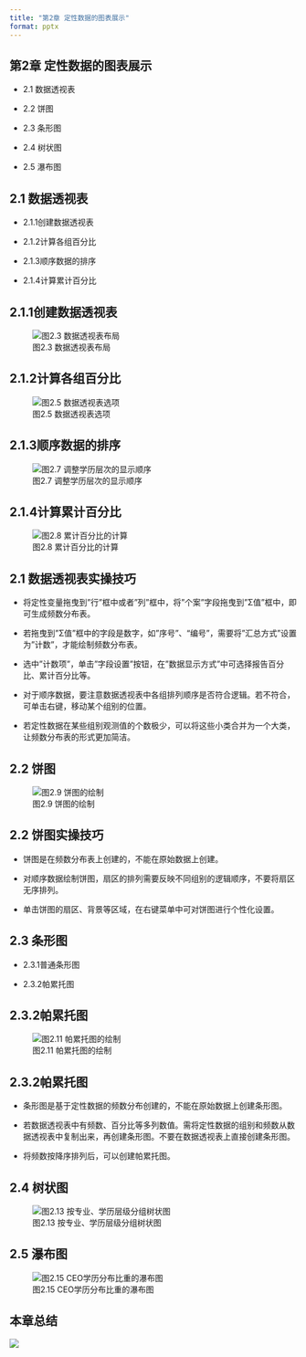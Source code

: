 ```yaml
---
title: "第2章 定性数据的图表展示"
format: pptx
---
```


## 第2章 定性数据的图表展示 {auto-animate="true"}

-   2.1 数据透视表

-   2.2 饼图

-   2.3 条形图

-   2.4 树状图

-   2.5 瀑布图

## 2.1 数据透视表

::: incremental
-   2.1.1创建数据透视表

-   2.1.2计算各组百分比

-   2.1.3顺序数据的排序

-   2.1.4计算累计百分比
:::

## 2.1.1创建数据透视表

![图2.3 数据透视表布局](img/pic2.3.png)

## 2.1.2计算各组百分比

![图2.5 数据透视表选项](img/pic2.5.png)

## 2.1.3顺序数据的排序

![图2.7 调整学历层次的显示顺序](img/pic2.7.png)

## 2.1.4计算累计百分比

![图2.8 累计百分比的计算](img/pic2.8.png)

## 2.1 数据透视表实操技巧

-   将定性变量拖曳到"行"框中或者"列"框中，将"个案"字段拖曳到"Σ值"框中，即可生成频数分布表。

-   若拖曳到"Σ值"框中的字段是数字，如"序号"、"编号"，需要将"汇总方式"设置为"计数"，才能绘制频数分布表。

-   选中"计数项"，单击"字段设置"按钮，在"数据显示方式"中可选择报告百分比、累计百分比等。

-   对于顺序数据，要注意数据透视表中各组排列顺序是否符合逻辑。若不符合，可单击右键，移动某个组别的位置。

-   若定性数据在某些组别观测值的个数极少，可以将这些小类合并为一个大类，让频数分布表的形式更加简洁。

## 2.2 饼图

![图2.9 饼图的绘制](img/pic2.9.png)

## 2.2 饼图实操技巧

-   饼图是在频数分布表上创建的，不能在原始数据上创建。

-   对顺序数据绘制饼图，扇区的排列需要反映不同组别的逻辑顺序，不要将扇区无序排列。

-   单击饼图的扇区、背景等区域，在右键菜单中可对饼图进行个性化设置。

## 2.3 条形图

-   2.3.1普通条形图

-   2.3.2帕累托图

## 2.3.2帕累托图

![图2.11 帕累托图的绘制](img/pic2.11.png)

## 2.3.2帕累托图
-   条形图是基于定性数据的频数分布创建的，不能在原始数据上创建条形图。

-   若数据透视表中有频数、百分比等多列数值。需将定性数据的组别和频数从数据透视表中复制出来，再创建条形图。不要在数据透视表上直接创建条形图。

-   将频数按降序排列后，可以创建帕累托图。

## 2.4 树状图

![图2.13 按专业、学历层级分组树状图](img/pic2.13.png)

## 2.5 瀑布图

![图2.15 CEO学历分布比重的瀑布图](img/pic2.15.png)


## 本章总结 {.scrollable}

![](img/pic2.16.png)


